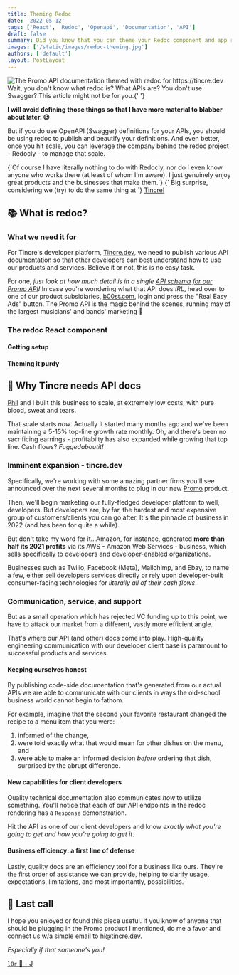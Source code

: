 ```yaml
---
title: Theming Redoc
date: '2022-05-12'
tags: ['React', 'Redoc', 'Openapi', 'Documentation', 'API']
draft: false
summary: Did you know that you can theme your Redoc component and app renders? I'll show you how in this article.
images: ['/static/images/redoc-theming.jpg']
authors: ['default']
layout: PostLayout
---
```


<div className="rounded-md shadow-lg">
  <Image
    className="rounded-md"
    src="/static/images/redoc-theming.jpg"
    alt="The Promo API documentation themed with redoc for https://tincre.dev"
    height={667}
    width={1082}
  />
</div>
Wait, you don't know what redoc is? What APIs are? You don't use Swagger? This article might not be for
you.{' '}

**I will avoid defining those things so that I have more material to blabber about later. 😉**

But if you do use OpenAPI (Swagger) definitions for your APIs, you should be using
redoc to publish and beautify your definitions. And even better, once you hit scale,
you can leverage the company behind the redoc project - Redocly - to manage that
scale.

<div className="px-2 text-sm text-gray-600">
  {`Of course I have literally nothing to do with Redocly, nor do I even know
  anyone who works there (at least of whom I'm aware). I just genuinely enjoy
  great products and the businesses that make them.`}
  <span className="font-bold">{` Big surprise, considering we (try)
  to do the same thing at `}</span>
  <a href="https://tincre.com" target="_blank" noreferrer>
    Tincre!
  </a>
</div>

## 📚 What is redoc?

### What we need it for

For Tincre's developer platform, [Tincre.dev](https://tincre.dev), we need to publish various API documentation so that other developers can best understand how to use
our products and services. Believe it or not, this is no easy task.

For one, _just look at how much detail is in a single [API schema for our Promo API](https://tincre.dev/docs/reference)!_ In case you're wondering what that API does _IRL_, head over to one of our product subsidiaries, [b00st.com](https://b00st.com), login and
press the "Real Easy Ads" button. The Promo API is the magic behind the scenes, running may of the largest musicians' and bands' marketing 🤯

### The redoc React component

#### Getting setup

#### Theming it purdy

## 📑 Why Tincre needs API docs

[Phil](https://twitter.com/philipmuh) and I built this business to scale, at extremely low costs, with pure blood,
sweat and tears.

That scale starts _now_. Actually it started many months ago and we've been
maintaining a 5-15% top-line growth rate monthly. Oh, and there's been no sacrificing
earnings - profitabilty has also expanded while
growing that top line. Cash flows? _Fuggedaboutit!_

### Imminent expansion - tincre.dev

Specifically, we're working with some amazing partner firms you'll see announced over
the next several months to plug in our new [Promo](https://tincre.dev/promo) product.

Then, we'll begin marketing our fully-fledged developer platform to well, developers. But developers are, by far, the hardest and most expensive group of customers/clients you can go after. It's the pinnacle of business in 2022 (and has been for quite a while).

But don't take my word for it...Amazon, for instance, generated **more than half its 2021 profits** via
its AWS - Amazon Web Services - business, which sells specifically to developers and
developer-enabled organizations.

Businesses such as Twilio, Facebook (Meta), Mailchimp, and Ebay, to name a few, either sell developers services directly or rely
upon developer-built consumer-facing technologies for _literally all of their cash flows_.

### Communication, service, and support

But as a small operation which has rejected VC funding up to this point, we have to
attack our market from a different, vastly more efficient angle.

That's where our API (and other) docs come into play. High-quality engineering communication
with our developer client base is paramount to successful products and services.

#### Keeping ourselves honest

By publishing code-side documentation that's generated from our actual APIs we are
able to communicate with our clients in ways the old-school business world cannot begin
to fathom.

For example, imagine that the second your favorite restaurant changed the recipe to a menu
item that you were:

1. informed of the change,
2. were told exactly what that would mean for other dishes on the menu, and
3. were able to make an informed decision _before_ ordering that dish, surprised by the abrupt difference.

#### New capabilities for client developers

Quality technical documentation also communicates _how_ to utilize something. You'll notice that each of our API endpoints in the redoc rendering has a `Response` demonstration.

Hit the API as one of our client developers and know _exactly what you're going to get and how you're going to get it_.

#### Business efficiency: a first line of defense

Lastly, quality docs are an efficiency tool for a business like ours. They're the first
order of assistance we can provide, helping to clarify usage, expectations, limitations,
and most importantly, possibilities.

## 🥃 Last call

I hope you enjoyed or found this piece useful. If you know of anyone that should
be plugging in the Promo product I mentioned, do me a favor and connect us w/a simple
email to [hi@tincre.dev](mailto:hi@tincre.dev).

_Especially if that someone's you!_

[`l8r` 🐊 - J](mailto:jason@tincre.com)

<BlogNewsletterForm />
